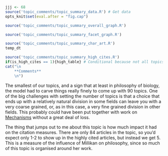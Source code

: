 ```r
jjj <- 68
source('topic_comments/topic_summary_data.R') # Get data
opts_knit$set(eval.after = "fig.cap")
```

```r
source('topic_comments/topic_summary_overall_graph.R')
```

```r
source('topic_comments/topic_summary_facet_graph.R')
```

```r
source('topic_comments/topic_summary_char_art.R')
temp_dt
```

```r
source('topic_comments/topic_summary_high_cites.R')
if(is_high_cites == 1){high_table} # Conditional because not all topics have high cites
cat("\n
	**Comments**
	\n")
```

The smallest of our topics, and a sign that at least in philosophy of biology, the model had to carve things really finely to come up with 90 topics. One of the big challenges with setting the number of topics is that a choice that ends up with a relatively natural division in some fields can leave you with a very coarse grained, or, as in this case, a very fine grained division in other fields. This probably could have been put together with work on [Mechanisms](#topic18) without a great deal of loss.

The thing that jumps out to me about this topic is how much impact it had on the citation measures. There are only 84 articles in the topic, so you'd expect only 1-2 to show up in the highly cited articles, but instead we get 5. This is a measure of the influence of Millikan on philosophy, since so much of this topic is organised around her work.